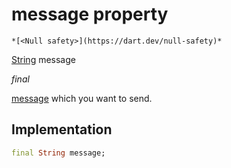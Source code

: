 # message property

    *[<Null safety>](https://dart.dev/null-safety)*

[String](https://api.flutter.dev/flutter/dart-core/String-class.html) message

_final_

<p><a href="../../model_hms_message/HMSMessage/message">message</a> which you want to send.</p>

## Implementation

```dart
final String message;


```
